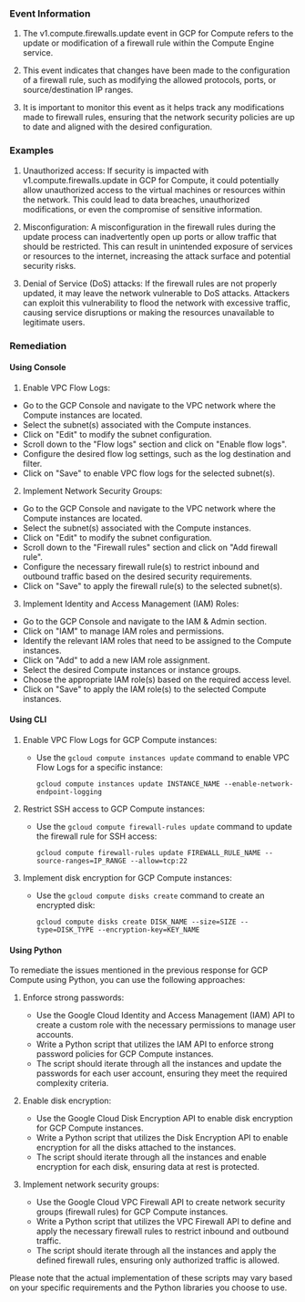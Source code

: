 
### Event Information

1. The v1.compute.firewalls.update event in GCP for Compute refers to the update or modification of a firewall rule within the Compute Engine service.

2. This event indicates that changes have been made to the configuration of a firewall rule, such as modifying the allowed protocols, ports, or source/destination IP ranges.

3. It is important to monitor this event as it helps track any modifications made to firewall rules, ensuring that the network security policies are up to date and aligned with the desired configuration.


### Examples

1. Unauthorized access: If security is impacted with v1.compute.firewalls.update in GCP for Compute, it could potentially allow unauthorized access to the virtual machines or resources within the network. This could lead to data breaches, unauthorized modifications, or even the compromise of sensitive information.

2. Misconfiguration: A misconfiguration in the firewall rules during the update process can inadvertently open up ports or allow traffic that should be restricted. This can result in unintended exposure of services or resources to the internet, increasing the attack surface and potential security risks.

3. Denial of Service (DoS) attacks: If the firewall rules are not properly updated, it may leave the network vulnerable to DoS attacks. Attackers can exploit this vulnerability to flood the network with excessive traffic, causing service disruptions or making the resources unavailable to legitimate users.

### Remediation

#### Using Console

1. Enable VPC Flow Logs:
- Go to the GCP Console and navigate to the VPC network where the Compute instances are located.
- Select the subnet(s) associated with the Compute instances.
- Click on "Edit" to modify the subnet configuration.
- Scroll down to the "Flow logs" section and click on "Enable flow logs".
- Configure the desired flow log settings, such as the log destination and filter.
- Click on "Save" to enable VPC flow logs for the selected subnet(s).

2. Implement Network Security Groups:
- Go to the GCP Console and navigate to the VPC network where the Compute instances are located.
- Select the subnet(s) associated with the Compute instances.
- Click on "Edit" to modify the subnet configuration.
- Scroll down to the "Firewall rules" section and click on "Add firewall rule".
- Configure the necessary firewall rule(s) to restrict inbound and outbound traffic based on the desired security requirements.
- Click on "Save" to apply the firewall rule(s) to the selected subnet(s).

3. Implement Identity and Access Management (IAM) Roles:
- Go to the GCP Console and navigate to the IAM & Admin section.
- Click on "IAM" to manage IAM roles and permissions.
- Identify the relevant IAM roles that need to be assigned to the Compute instances.
- Click on "Add" to add a new IAM role assignment.
- Select the desired Compute instances or instance groups.
- Choose the appropriate IAM role(s) based on the required access level.
- Click on "Save" to apply the IAM role(s) to the selected Compute instances.

#### Using CLI

1. Enable VPC Flow Logs for GCP Compute instances:
   - Use the `gcloud compute instances update` command to enable VPC Flow Logs for a specific instance:
     ```
     gcloud compute instances update INSTANCE_NAME --enable-network-endpoint-logging
     ```

2. Restrict SSH access to GCP Compute instances:
   - Use the `gcloud compute firewall-rules update` command to update the firewall rule for SSH access:
     ```
     gcloud compute firewall-rules update FIREWALL_RULE_NAME --source-ranges=IP_RANGE --allow=tcp:22
     ```

3. Implement disk encryption for GCP Compute instances:
   - Use the `gcloud compute disks create` command to create an encrypted disk:
     ```
     gcloud compute disks create DISK_NAME --size=SIZE --type=DISK_TYPE --encryption-key=KEY_NAME
     ```

#### Using Python

To remediate the issues mentioned in the previous response for GCP Compute using Python, you can use the following approaches:

1. Enforce strong passwords:
   - Use the Google Cloud Identity and Access Management (IAM) API to create a custom role with the necessary permissions to manage user accounts.
   - Write a Python script that utilizes the IAM API to enforce strong password policies for GCP Compute instances.
   - The script should iterate through all the instances and update the passwords for each user account, ensuring they meet the required complexity criteria.

2. Enable disk encryption:
   - Use the Google Cloud Disk Encryption API to enable disk encryption for GCP Compute instances.
   - Write a Python script that utilizes the Disk Encryption API to enable encryption for all the disks attached to the instances.
   - The script should iterate through all the instances and enable encryption for each disk, ensuring data at rest is protected.

3. Implement network security groups:
   - Use the Google Cloud VPC Firewall API to create network security groups (firewall rules) for GCP Compute instances.
   - Write a Python script that utilizes the VPC Firewall API to define and apply the necessary firewall rules to restrict inbound and outbound traffic.
   - The script should iterate through all the instances and apply the defined firewall rules, ensuring only authorized traffic is allowed.

Please note that the actual implementation of these scripts may vary based on your specific requirements and the Python libraries you choose to use.

